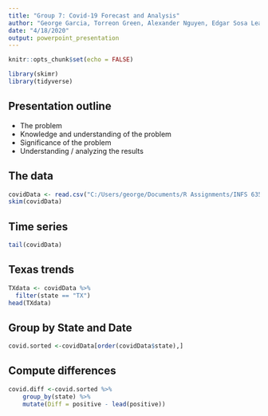 ```yaml
---
title: "Group 7: Covid-19 Forecast and Analysis"
author: "George Garcia, Torreon Green, Alexander Nguyen, Edgar Sosa Leal"
date: "4/18/2020"
output: powerpoint_presentation
---
```


```r
knitr::opts_chunk$set(echo = FALSE)
```

```r
library(skimr)
library(tidyverse)
```

## Presentation outline

- The problem
- Knowledge and understanding of the problem
- Significance of the problem
- Understanding / analyzing the results

## The data

```r
covidData <- read.csv("C:/Users/george/Documents/R Assignments/INFS 6359 Data Mining for Business Analytics/Group-7-Covid-19-ML-Project/covid-statistics-by-us-states-daily-updates.csv", header = TRUE)
skim(covidData)
```

## Time series

```r
tail(covidData)
```

## Texas trends

```r
TXdata <- covidData %>%
  filter(state == "TX")
head(TXdata)
```
## Group by State and Date
```r
covid.sorted <-covidData[order(covidData$state),]
```    
##  Compute differences
```r
covid.diff <-covid.sorted %>%
    group_by(state) %>%
    mutate(Diff = positive - lead(positive))
```
